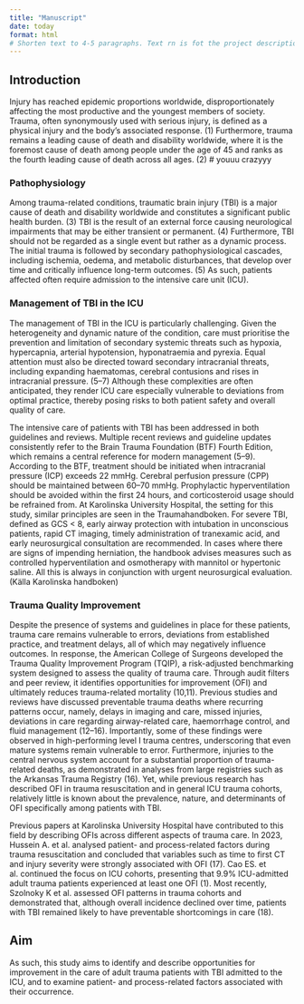 ```yaml
---
title: "Manuscript"
date: today 
format: html
# Shorten text to 4-5 paragraphs. Text rn is fot the project description
---
```


## Introduction

Injury has reached epidemic proportions worldwide, disproportionately affecting the most productive and the youngest members of society. Trauma, often synonymously used with serious injury, is defined as a physical injury and the body's associated response.  (1) Furthermore, trauma remains a leading cause of death and disability worldwide, where it is the foremost cause of death among people under the age of 45 and ranks as the fourth leading cause of death across all ages. (2)   # youuu crazyyy

### Pathophysiology 

Among trauma-related conditions, traumatic brain injury (TBI) is a major cause of death and disability worldwide and constitutes a significant public health burden. (3) TBI is the result of an external force causing neurological impairments that may be either transient or permanent.  (4) Furthermore, TBI should not be regarded as a single event but rather as a dynamic process. The initial trauma is followed by secondary pathophysiological cascades, including ischemia, oedema, and metabolic disturbances, that develop over time and critically influence long-term outcomes. (5) As such, patients affected often require admission to the intensive care unit (ICU). 

### Management of TBI in the ICU 

The management of TBI in the ICU is particularly challenging. Given the heterogeneity and dynamic nature of the condition, care must prioritise the prevention and limitation of secondary systemic threats such as hypoxia, hypercapnia, arterial hypotension, hyponatraemia and pyrexia. Equal attention must also be directed toward secondary intracranial threats, including expanding haematomas, cerebral contusions and rises in intracranial pressure. (5–7) Although these complexities are often anticipated, they render ICU care especially vulnerable to deviations from optimal practice, thereby posing risks to both patient safety and overall quality of care.   

The intensive care of patients with TBI has been addressed in both guidelines and reviews. Multiple recent reviews and guideline updates consistently refer to the Brain Trauma Foundation (BTF) Fourth Edition, which remains a central reference for modern management (5–9). According to the BTF, treatment should be initiated when intracranial pressure (ICP) exceeds 22 mmHg. Cerebral perfusion pressure (CPP) should be maintained between 60–70 mmHg. Prophylactic hyperventilation should be avoided within the first 24 hours, and corticosteroid usage should be refrained from. At Karolinska University Hospital, the setting for this study, similar principles are seen in the Traumahandboken. For severe TBI, defined as GCS < 8, early airway protection with intubation in unconscious patients, rapid CT imaging, timely administration of tranexamic acid, and early neurosurgical consultation are recommended. In cases where there are signs of impending herniation, the handbook advises measures such as controlled hyperventilation and osmotherapy with mannitol or hypertonic saline. All this is always in conjunction with urgent neurosurgical evaluation. (Källa Karolinska handboken)

### Trauma Quality Improvement

Despite the presence of systems and guidelines in place for these patients, trauma care remains vulnerable to errors, deviations from established practice, and treatment delays, all of which may negatively influence outcomes. In response, the American College of Surgeons developed the Trauma Quality Improvement Program (TQIP), a risk-adjusted benchmarking system designed to assess the quality of trauma care. Through audit filters and peer review, it identifies opportunities for improvement (OFI) and ultimately reduces trauma-related mortality (10,11). Previous studies and reviews have discussed preventable trauma deaths where recurring patterns occur, namely, delays in imaging and care, missed injuries, deviations in care regarding airway-related care, haemorrhage control, and fluid management (12–16). Importantly, some of these findings were observed in high-performing level I trauma centres, underscoring that even mature systems remain vulnerable to error. Furthermore, injuries to the central nervous system account for a substantial proportion of trauma-related deaths, as demonstrated in analyses from large registries such as the Arkansas Trauma Registry (16). Yet, while previous research has described OFI in trauma resuscitation and in general ICU trauma cohorts, relatively little is known about the prevalence, nature, and determinants of OFI specifically among patients with TBI.

Previous papers at Karolinska University Hospital have contributed to this field by describing OFIs across different aspects of trauma care. In 2023, Hussein A. et al. analysed patient- and process-related factors during trauma resuscitation and concluded that variables such as time to first CT and injury severity were strongly associated with OFI (17). Cao ES. et al. continued the focus on ICU cohorts, presenting that 9.9% ICU-admitted adult trauma patients experienced at least one OFI (1). Most recently, Szolnoky K et al. assessed OFI patterns in trauma cohorts and demonstrated that, although overall incidence declined over time, patients with TBI remained likely to have preventable shortcomings in care (18). 

## Aim

As such, this study aims to identify and describe opportunities for improvement in the care of adult trauma patients with TBI admitted to the ICU, and to examine patient- and process-related factors associated with their occurrence.

